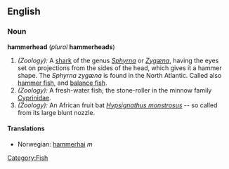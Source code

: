{{wikipedia}}
==English==
===Noun===
'''hammerhead''' (''plural'' '''hammerheads''')

#''(Zoology):'' A [[shark]] of the genus ''[[Sphyrna]]'' or ''[[Zygæna]]'', having the eyes set on projections from the sides of the head, which gives it a hammer shape. The ''Sphyrna zygæna'' is found in the North Atlantic. Called also [[hammer fish]], and [[balance fish]].
#''(Zoology):'' A fresh-water fish; the stone-roller in the minnow family [[Cyprinidae]].
#''(Zoology):'' An African fruit bat ''[[Hypsignathus monstrosus]]'' -- so called from its large blunt nozzle.

====Translations====
*Norwegian: [[hammerhai]] ''m''
[[Category:Fish]]